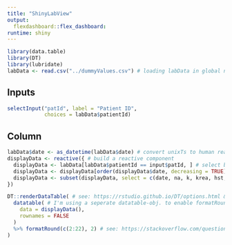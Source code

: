 ```yaml
---
title: "ShinyLabView"
output: 
  flexdashboard::flex_dashboard:
runtime: shiny
---
```


```r
library(data.table)
library(DT)
library(lubridate)
labData <- read.csv("../dummyValues.csv") # loading labData in global needs to be done only once.
```

Inputs {.sidebar}
-----------------------------------------------------------------------
```r
selectInput("patId", label = "Patient ID",
            choices = labData$patientId)
```

Column
-----------------------------------------------------------------------
```r
labData$date <- as_datetime(labData$date) # convert unixTs to human readable string
displayData <- reactive({ # build a reactive component
  displayData <- labData[labData$patientId == input$patId, ] # select by patientId
  displayData <- displayData[order(displayData$date, decreasing = TRUE), ] # sort by date
  displayData <- subset(displayData, select = c(date, na, k, krea, hst, gfr, hgb, rbc, plt, wbc, inr, ptt)) # select Values to display
})

DT::renderDataTable( # see: https://rstudio.github.io/DT/options.html & https://rstudio.github.io/DT/shiny.html
  datatable( # I'm using a seperate datatable-obj. to enable formatRounding.
    data = displayData(),
    rownames = FALSE
  )
  %>% formatRound(c(2:22), 2) # see: https://stackoverflow.com/questions/33171279/dt-in-shiny-and-r-custom-number-formatting
)
```
